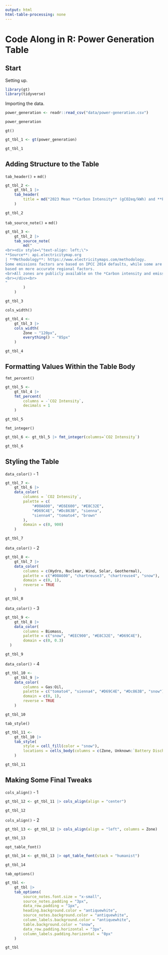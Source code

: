 ```yaml
---
output: html
html-table-processing: none
---
```


# Code Along in R: Power Generation Table

## Start

Setting up.

```r
library(gt)
library(tidyverse)
```

Importing the data.

```r
power_generation <- readr::read_csv("data/power-generation.csv")

power_generation
```

`gt()`

```r
gt_tbl_1 <- gt(power_generation)

gt_tbl_1
```

## Adding Structure to the Table

`tab_header()` + `md()`

```r
gt_tbl_2 <-
    gt_tbl_1 |>
    tab_header(
        title = md("2023 Mean **Carbon Intensity** (gCO2eq/kWh) and **Power Consumption** Breakdown (%)")
    )

gt_tbl_2
```

`tab_source_note()` + `md()`

```r
gt_tbl_3 <-
    gt_tbl_2 |>
    tab_source_note(
        md("
<br><div style=\"text-align: left;\">
**Source**: api.electricitymap.org
| **Methodology**: https://www.electricitymaps.com/methodology.
Some emissions factors are based on IPCC 2014 defaults, while some are
based on more accurate regional factors.
<br>All zones are publicly available on the *Carbon intensity and emission factors* tab via Google docs link
<br></div><br>
"
        )
    )

gt_tbl_3
```

`cols_width()`

```r
gt_tbl_4 <-
    gt_tbl_3 |>
    cols_width(
        Zone ~ "120px",
        everything() ~ "85px"
    ) 

gt_tbl_4
```

## Formatting Values Within the Table Body

`fmt_percent()`

```r
gt_tbl_5 <-
    gt_tbl_4 |>
    fmt_percent(
        columns = -`CO2 Intensity`,
        decimals = 1
    )

gt_tbl_5
```

`fmt_integer()`

```r
gt_tbl_6 <- gt_tbl_5 |> fmt_integer(columns=`CO2 Intensity`)

gt_tbl_6
```

## Styling the Table

`data_color()` - 1

```r
gt_tbl_7 <-
    gt_tbl_6 |>
    data_color(
        columns = `CO2 Intensity`,
        palette = c(
            "#00A600", "#E6E600", "#E8C32E",
            "#D69C4E", "#Dc863B", "sienna",
            "sienna4", "tomato4", "brown"
        ),
        domain = c(0, 900)
    )

gt_tbl_7
```

`data_color()` - 2

```r
gt_tbl_8 <-
    gt_tbl_7 |>
    data_color(
        columns = c(Hydro, Nuclear, Wind, Solar, Geothermal),
        palette = c("#00A600", "chartreuse3", "chartreuse4", "snow"),
        domain = c(0, 1),
        reverse = TRUE
    )

gt_tbl_8
```

`data_color()` - 3

```r
gt_tbl_9 <-
    gt_tbl_8 |>
    data_color(
        columns = Biomass,
        palette = c("snow", "#EEC900", "#E8C32E", "#D69C4E"),
        domain = c(0, 0.3)
  )

gt_tbl_9
```

`data_color()` - 4

```r
gt_tbl_10 <-
    gt_tbl_9 |>
    data_color(
        columns = Gas:Oil,
        palette = c("tomato4", "sienna4", "#D69C4E", "#Dc863B", "snow"),
        domain = c(0, 1),
        reverse = TRUE
    )

gt_tbl_10
```

`tab_style()`

```r
gt_tbl_11 <-
    gt_tbl_10 |>
    tab_style(
        style = cell_fill(color = "snow"),
        locations = cells_body(columns = c(Zone, Unknown:`Battery Discharge`))
    )

gt_tbl_11
```

## Making Some Final Tweaks

`cols_align()` - 1

```r
gt_tbl_12 <- gt_tbl_11 |> cols_align(align = "center")

gt_tbl_12
```

`cols_align()` - 2

```r
gt_tbl_13 <- gt_tbl_12 |> cols_align(align = "left", columns = Zone)

gt_tbl_13
```

`opt_table_font()`

```r
gt_tbl_14 <- gt_tbl_13 |> opt_table_font(stack = "humanist")

gt_tbl_14
```

`tab_options()`

```r
gt_tbl <-
    gt_tbl |>
    tab_options(
        source_notes.font.size = "x-small",
        source_notes.padding = "3px",
        data_row.padding = "1px",
        heading.background.color = "antiquewhite",
        source_notes.background.color = "antiquewhite",
        column_labels.background.color = "antiquewhite",
        table.background.color = "snow",
        data_row.padding.horizontal = "3px",
        column_labels.padding.horizontal = "0px"
    )

gt_tbl
```
